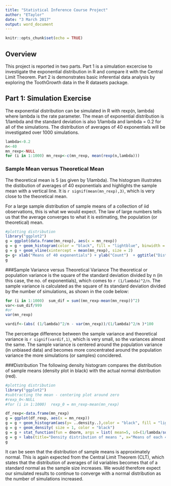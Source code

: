 ---
title: "Statistical Inference Course Project"
author: "ETaylor"
date: "3 March 2017"
output: word_document
---

```{r setup, include=FALSE}
knitr::opts_chunk$set(echo = TRUE)
```
## Overview
This project is reported in two parts. Part 1 is a simulation excercise to investigate the exponential distribution in R and compare it with the Central Limit Theorem. Part 2 is demonstrates basic inferential data analysis by exploring the ToothGrowth data in the R datasets package.


## Part 1: Simulation Exercise 
The exponential distribution can be simulated in R with rexp(n, lambda) where lambda is the rate parameter. The mean of exponential distribution is 1/lambda and the standard deviation is also 1/lambda and lambda = 0.2 for all of the simulations. The distribution of averages of 40 exponentials will be investigated over 1000 simulations.

```{r}
lambda<-0.2
n<-40
mn_rexp<-NULL
for (i in 1:1000) mn_rexp<-c(mn_rexp, mean(rexp(n,lambda)))
```

### Sample Mean versus Theoretical Mean
The theoretical mean is 5 (as given by 1/lambda). The histogram illustrates the distibution of averages of 40 exponentials and highlights the sample mean with a vertical line. It is `r signif(mean(mn_rexp),3)`, which is very close to the theoretical mean.  

For a large sample distribution of sample means of a collection of iid observations, this is what we would expect. The law of large numbers tells us that the average converges to what it is estimating, the population (or theoretical) mean.

```{r echo=FALSE}
#plotting distribution
library("ggplot2")
g = ggplot(data.frame(mn_rexp), aes(x = mn_rexp))
g = g + geom_histogram(color = "black", fill = "lightblue", binwidth = 0.2) 
g = g + geom_vline(xintercept = mean(mn_rexp), size = 2)
g= g+ xlab("Means of 40 exponentials") + ylab("Count")  + ggtitle("Distribution of averages of exponentials")
g
```


###Sample Variance versus Theoretical Variance
The theoretical or population variance is the square of the standard deviation divided by n (in this case, the no. of exponentials), which comes to `r (1/lambda)^2/n`.
The sample variance is calculated as the square of its standard deviation divided by the number of simulations, as shown in the code below:

```{r}
for (i in 1:1000)  sum_dif = sum((mn_rexp-mean(mn_rexp))^2)
var<-sum_dif/999
#or
var(mn_rexp)

vardif<-(abs( (1/lambda)^2/n - var(mn_rexp))/(1/lambda)^2/n )*100
```
The percentage difference between the sample variance and theoretical variance is `r signif(vardif,1)`, which is very small, so the variances almost the same.  The sample variance is centered around the population variance (in unbiased data) and becomes more concentrated around the population variance the more simulations (or samples) concidered.

###Distribution
The following density histogram compares the distribution of sample means (density plot in black) with the actual normal distribution (red).  

```{r echo=FALSE}
#plotting distribution
library("ggplot2")
#subtracting the mean - centering plot around zero
#rexp_0<-NULL
#for (i in 1:1000)  rexp_0 = mn_rexp-mean(mn_rexp)

df_rexp<-data.frame(mn_rexp)
g = ggplot(df_rexp, aes(x = mn_rexp))
g = g + geom_histogram(aes(y= ..density..),color = "black", fill = "lightblue", binwidth = 0.2) 
g = g + geom_density( size = 1, color = "black")
g = g + stat_function(fun = dnorm, args = list( mean=5, sd=(1/lambda/sqrt(n))), size =1, color = "red")
g = g + labs(title="Density distribution of means ", x="Means of each 40 expontentials", y="Density")
g
```

It can be seen that the distribution of sample means is approximately normal.  This is again expected from the Central Limit Theorem (CLT), which states that the distribution of averages of iid variables becomes that of a standard normal as the sample size increases.  We would therefore expect our simulated results to continue to converge with a normal distribution as the number of simulations increased.
